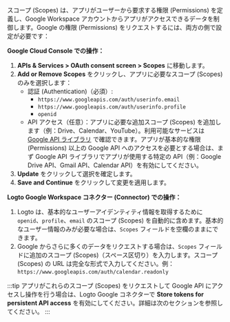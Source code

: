 スコープ (Scopes) は、アプリがユーザーから要求する権限 (Permissions) を定義し、Google Workspace アカウントからアプリがアクセスできるデータを制御します。Google の権限 (Permissions) をリクエストするには、両方の側で設定が必要です：

**Google Cloud Console での操作：**

1. **APIs & Services > OAuth consent screen > Scopes** に移動します。
2. **Add or Remove Scopes** をクリックし、アプリに必要なスコープ (Scopes) のみを選択します：
   - 認証 (Authentication)（必須）:
     - `https://www.googleapis.com/auth/userinfo.email`
     - `https://www.googleapis.com/auth/userinfo.profile`
     - `openid`
   - API アクセス（任意）：アプリに必要な追加スコープ (Scopes) を追加します（例：Drive、Calendar、YouTube）。利用可能なサービスは [Google API ライブラリ](https://console.cloud.google.com/apis/library) で確認できます。アプリが基本的な権限 (Permissions) 以上の Google API へのアクセスを必要とする場合は、まず Google API ライブラリでアプリが使用する特定の API（例：Google Drive API、Gmail API、Calendar API）を有効にしてください。
3. **Update** をクリックして選択を確定します。
4. **Save and Continue** をクリックして変更を適用します。

**Logto Google Workspace コネクター (Connector) での操作：**

1. Logto は、基本的なユーザーアイデンティティ情報を取得するために `openid`、`profile`、`email` のスコープ (Scopes) を自動的に含めます。基本的なユーザー情報のみが必要な場合は、`Scopes` フィールドを空欄のままにできます。
2. Google からさらに多くのデータをリクエストする場合は、`Scopes` フィールドに追加のスコープ (Scopes)（スペース区切り）を入力します。スコープ (Scopes) の URL は完全な形式で入力してください。例：`https://www.googleapis.com/auth/calendar.readonly`

:::tip
アプリがこれらのスコープ (Scopes) をリクエストして Google API にアクセスし操作を行う場合は、Logto Google コネクターで **Store tokens for persistent API access** を有効にしてください。詳細は次のセクションを参照してください。
:::
